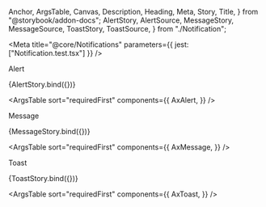   Anchor,
  ArgsTable,
  Canvas,
  Description,
  Heading,
  Meta,
  Story,
  Title,
} from "@storybook/addon-docs";
  AlertStory,
  AlertSource,
  MessageStory,
  MessageSource,
  ToastStory,
  ToastSource,
} from "./Notification";

<Meta
  title="@core/Notifications"
  parameters={{ jest: ["Notification.test.tsx"] }}
/>

<Title>Notifications</Title>

<Heading storyId="core-notifications--1-alert">Alert</Heading>

<Canvas>
  <Story
    name="1.Alert"
    args={{
      title: "My Alert",
      message: "This is a user alert",
    }}
    parameters={{
      docs: {
        source: {
          language: "tsx",
          code: AlertSource,
        },
      },
    }}
  >
    {AlertStory.bind({})}
  </Story>
</Canvas>

<ArgsTable
  sort="requiredFirst"
  components={{
    AxAlert,
  }}
/>

<Heading storyId="core-notifications--2-message">Message</Heading>

<Canvas>
  <Story
    name="2.Message"
    args={{
      title: "My Message",
      message: "This is a user message",
    }}
    parameters={{
      docs: {
        source: {
          language: "tsx",
          code: MessageSource,
        },
      },
    }}
  >
    {MessageStory.bind({})}
  </Story>
</Canvas>

<ArgsTable
  sort="requiredFirst"
  components={{
    AxMessage,
  }}
/>

<Heading storyId="core-notifications--3-toast">Toast</Heading>

<Canvas>
  <Story
    name="3.Toast"
    args={{
      title: "My Toast",
      message: "This is a user toast",
      type: "confirm",
      color: "primary",
    }}
    parameters={{
      docs: {
        source: {
          language: "tsx",
          code: ToastSource,
        },
      },
    }}
  >
    {ToastStory.bind({})}
  </Story>
</Canvas>

<ArgsTable
  sort="requiredFirst"
  components={{
    AxToast,
  }}
/>
